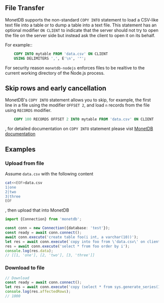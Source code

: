 ## File Transfer
MonetDB supports the non-standard `COPY INTO` statement to load a CSV-like
text file into a table or to dump a table into a text file. This statement has an
optional modifier `ON CLIENT` to indicate that the server should not
try to open the file on the server side but instead ask the client to open it
on its behalf.

For example::
```sql
	COPY INTO mytable FROM 'data.csv' ON CLIENT
	USING DELIMITERS ',', E'\n', '"';
```
For security reason `monetdb-nodejs` enforces files to be realtive to the current
working directory of the Node.js process.
## Skip rows and early cancellation
MonetDB's `COPY INTO` statement allows you to skip, for example, the first
line in a file using the modifier `OFFSET 2`, and load `n` records from the file using
`RECORDS` modifier.
```sql
	COPY 100 RECORDS OFFSET 2 INTO mytable FROM 'data.csv' ON CLIENT
```
, for detailed documentation on `COPY INTO` statement please vist [MonetDB documentation](https://www.monetdb.org/documentation-Jun2023/user-guide/sql-manual/data-loading/)
## Examples
### Upload from file
Assume `data.csv` with the following content
```bash
cat<<EOF>data.csv
1|one
2|two
3|three
EOF
```
, then upload that into MonetDB
```ts
import {Connection} from 'monetdb';

const conn = new Connection({database: 'test'});
const ready = await conn.connect();
await conn.execute('create table foo(i int, a varchar(10))');
let res = await conn.execute(`copy into foo from \'data.csv\' on client`);
res = await conn.execute('select * from foo order by i');
console.log(res.data);
// [[1, 'one'], [2, 'two'], [3, 'three']]
```
### Download to file
```ts
// Download
const ready = await conn.connect();
let res = await conn.execute('copy (select * from sys.generate_series(1,1001)) into \'foo.csv\' on client');
console.log(res.affectedRows);
// 1000
```
